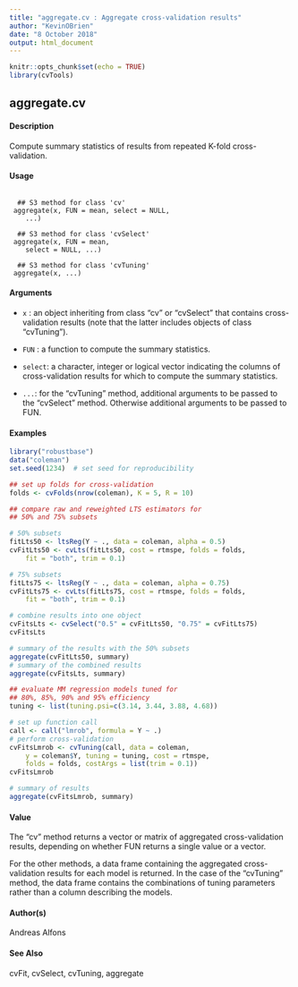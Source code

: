 ---
title: "aggregate.cv : Aggregate cross-validation results"
author: "KevinOBrien"
date: "8 October 2018"
output: html_document
---

```{r setup, include=FALSE}
knitr::opts_chunk$set(echo = TRUE)
library(cvTools)
```
## aggregate.cv 


#### Description

Compute summary statistics of results from repeated K-fold cross-validation.

#### Usage

<pre><code>
  ## S3 method for class 'cv'
 aggregate(x, FUN = mean, select = NULL,
    ...)

  ## S3 method for class 'cvSelect'
 aggregate(x, FUN = mean,
    select = NULL, ...)

  ## S3 method for class 'cvTuning'
 aggregate(x, ...)
</code></pre> 
#### Arguments

* ``x``	: an object inheriting from class "cv" or "cvSelect" that contains cross-validation results (note that the latter includes objects of class "cvTuning").

* ``FUN``	: a function to compute the summary statistics.

* ``select``: 
a character, integer or logical vector indicating the columns of cross-validation results for which to compute the summary statistics.

* ``...``: for the "cvTuning" method, additional arguments to be passed to the "cvSelect" method. Otherwise additional arguments to be passed to FUN.

#### Examples

```{r}
library("robustbase")
data("coleman")
set.seed(1234)  # set seed for reproducibility

## set up folds for cross-validation
folds <- cvFolds(nrow(coleman), K = 5, R = 10)

```
```{r}
## compare raw and reweighted LTS estimators for 
## 50% and 75% subsets

# 50% subsets
fitLts50 <- ltsReg(Y ~ ., data = coleman, alpha = 0.5)
cvFitLts50 <- cvLts(fitLts50, cost = rtmspe, folds = folds, 
    fit = "both", trim = 0.1)
```
```{r}
# 75% subsets
fitLts75 <- ltsReg(Y ~ ., data = coleman, alpha = 0.75)
cvFitLts75 <- cvLts(fitLts75, cost = rtmspe, folds = folds, 
    fit = "both", trim = 0.1)
```
```{r}
# combine results into one object
cvFitsLts <- cvSelect("0.5" = cvFitLts50, "0.75" = cvFitLts75)
cvFitsLts
```
```{r}
# summary of the results with the 50% subsets
aggregate(cvFitLts50, summary)
# summary of the combined results
aggregate(cvFitsLts, summary)

```
```{r}
## evaluate MM regression models tuned for 
## 80%, 85%, 90% and 95% efficiency
tuning <- list(tuning.psi=c(3.14, 3.44, 3.88, 4.68))
```
```{r}
# set up function call
call <- call("lmrob", formula = Y ~ .)
# perform cross-validation
cvFitsLmrob <- cvTuning(call, data = coleman, 
    y = coleman$Y, tuning = tuning, cost = rtmspe, 
    folds = folds, costArgs = list(trim = 0.1))
cvFitsLmrob
```
```{r}
# summary of results
aggregate(cvFitsLmrob, summary)
```

#### Value

The "cv" method returns a vector or matrix of aggregated cross-validation results, depending on whether FUN returns a single value or a vector.

For the other methods, a data frame containing the aggregated cross-validation results for each model is returned. In the case of the "cvTuning" method, the data frame contains the combinations of tuning parameters rather than a column describing the models.

#### Author(s)

Andreas Alfons

#### See Also

cvFit, cvSelect, cvTuning, aggregate
